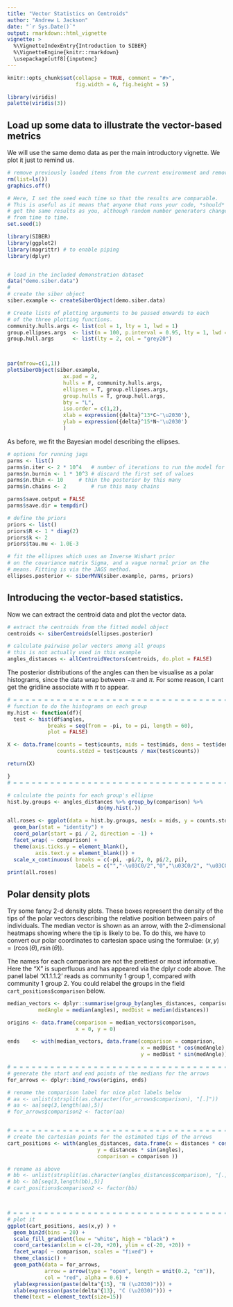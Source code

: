```yaml
---
title: "Vector Statistics on Centroids"
author: "Andrew L Jackson"
date: "`r Sys.Date()`"
output: rmarkdown::html_vignette
vignette: >
  %\VignetteIndexEntry{Introduction to SIBER}
  %\VignetteEngine{knitr::rmarkdown}
  \usepackage[utf8]{inputenc}
---
```


```r
knitr::opts_chunk$set(collapse = TRUE, comment = "#>", 
                      fig.width = 6, fig.height = 5)

library(viridis)
palette(viridis(3))
```

## Load up some data to illustrate the vector-based metrics

We will use the same demo data as per the main introductory vignette. We plot it just to remind us.


```r
# remove previously loaded items from the current environment and remove previous graphics.
rm(list=ls())
graphics.off()

# Here, I set the seed each time so that the results are comparable. 
# This is useful as it means that anyone that runs your code, *should*
# get the same results as you, although random number generators change 
# from time to time.
set.seed(1)

library(SIBER)
library(ggplot2)
library(magrittr) # to enable piping
library(dplyr)


# load in the included demonstration dataset
data("demo.siber.data")
#
# create the siber object
siber.example <- createSiberObject(demo.siber.data)

# Create lists of plotting arguments to be passed onwards to each 
# of the three plotting functions.
community.hulls.args <- list(col = 1, lty = 1, lwd = 1)
group.ellipses.args  <- list(n = 100, p.interval = 0.95, lty = 1, lwd = 2)
group.hull.args      <- list(lty = 2, col = "grey20")



par(mfrow=c(1,1))
plotSiberObject(siber.example,
                  ax.pad = 2, 
                  hulls = F, community.hulls.args, 
                  ellipses = T, group.ellipses.args,
                  group.hulls = T, group.hull.args,
                  bty = "L",
                  iso.order = c(1,2),
                  xlab = expression({delta}^13*C~'\u2030'),
                  ylab = expression({delta}^15*N~'\u2030')
                  )


```

As before, we fit the Bayesian model describing the ellipses.

```r

# options for running jags
parms <- list()
parms$n.iter <- 2 * 10^4   # number of iterations to run the model for
parms$n.burnin <- 1 * 10^3 # discard the first set of values
parms$n.thin <- 10     # thin the posterior by this many
parms$n.chains <- 2        # run this many chains

parms$save.output = FALSE
parms$save.dir = tempdir()

# define the priors
priors <- list()
priors$R <- 1 * diag(2)
priors$k <- 2
priors$tau.mu <- 1.0E-3

# fit the ellipses which uses an Inverse Wishart prior
# on the covariance matrix Sigma, and a vague normal prior on the 
# means. Fitting is via the JAGS method.
ellipses.posterior <- siberMVN(siber.example, parms, priors)

```

## Introducing the vector-based statistics.

Now we can extract the centroid data and plot the vector data.

```r
# extract the centroids from the fitted model object
centroids <- siberCentroids(ellipses.posterior)

# calculate pairwise polar vectors among all groups
# this is not actually used in this example
angles_distances <- allCentroidVectors(centroids, do.plot = FALSE)


```

<!-- We could if we want only compare specific pairs of groups by defining the combinations here (code below not run in this example). -->

<!-- ```{r specific-vectors, eval = FALSE} -->
<!-- # here we define the character vector of pairwise names so that we  -->
<!-- # only compare between pre-monsoon and monsoon data for the same  -->
<!-- # species -->
<!-- paired.names <- paste0(paste0(siber.example$all.communities[2], ".", -->
<!--                            siber.example$group.names[[1]]), "|", -->
<!--                     paste0(siber.example$all.communities[1], ".", -->
<!--                            siber.example$group.names[[1]])) -->

<!-- # use this new function to calculate only these specific comparisons -->
<!-- angles_distances <- specificCentroidVectors(centroids, -->
<!--                                               paired.names, do.plot = FALSE) -->


<!-- ``` -->


The posterior distributions of the angles can then be visualise as a polar histograms, since the data wrap between $-\pi$ and $\pi$. For some reason, I cant get the gridline associate with $\pi$ to appear.

```r

# = = = = = = = = = = = = = = = = = = = = = = = = = = = = = = = = = = = = = = = = 
# function to do the histograms on each group
my.hist <- function(df){
  test <- hist(df$angles, 
             breaks = seq(from = -pi, to = pi, length = 60), 
             plot = FALSE)

X <- data.frame(counts = test$counts, mids = test$mids, dens = test$density, 
                counts.stdzd = test$counts / max(test$counts))

return(X)

}
# = = = = = = = = = = = = = = = = = = = = = = = = = = = = = = = = = = = = = = = = 

# calculate the points for each group's ellipse
hist.by.groups <- angles_distances %>% group_by(comparison) %>%
                             do(my.hist(.))

all.roses <- ggplot(data = hist.by.groups, aes(x = mids, y = counts.stdzd)) +
  geom_bar(stat = "identity") + 
  coord_polar(start = pi / 2, direction = -1) +
  facet_wrap( ~ comparison) +
  theme(axis.ticks.y = element_blank(), 
         axis.text.y = element_blank()) + 
  scale_x_continuous( breaks = c(-pi, -pi/2, 0, pi/2, pi),
                      labels = c("","-\u03C0/2","0","\u03C0/2", "\u03C0"))
print(all.roses)

```

## Polar density plots

Try some fancy 2-d density plots. These boxes represent the density of the tips of the polar vectors describing the relative position between pairs of individuals. The median vector is shown as an arrow, with the 2-dimensional heatmaps showing where the tip is likely to be. To do this, we have to convert our polar coordinates to cartesian space using the formulae: $(x,y) = (r\cos(\theta),r\sin(\theta))$.

The names for each comparison are not the prettiest or most informative. Here the "X" is superfluous and has appeared via the dplyr code above. The panel label 'X1.1.1.2' reads as community 1 group 1, compared with community 1 group 2. You could relabel the groups in the field `cart_positions$comparison` below. 



```r

median_vectors <- dplyr::summarise(group_by(angles_distances, comparison),
          medAngle = median(angles), medDist = median(distances))

origins <- data.frame(comparison = median_vectors$comparison, 
                      x = 0, y = 0)

ends    <- with(median_vectors, data.frame(comparison = comparison,
                                           x = medDist * cos(medAngle),
                                           y = medDist * sin(medAngle)))

# = = = = = = = = = = = = = = = = = = = = = = = = = = = = = = = = = = = = = = = =
# generate the start and end points of the medians for the arrows
for_arrows <- dplyr::bind_rows(origins, ends)

# rename the comparison label for nice plot labels below
# aa <- unlist(strsplit(as.character(for_arrows$comparison), "[.]"))
# aa <- aa[seq(3,length(aa),5)]
# for_arrows$comparison2 <- factor(aa)


# = = = = = = = = = = = = = = = = = = = = = = = = = = = = = = = = = = = = = = = = 
# create the cartesian points for the estimated tips of the arrows
cart_positions <- with(angles_distances, data.frame(x = distances * cos(angles),
                             y = distances * sin(angles),
                             comparison = comparison ))

# rename as above
# bb <- unlist(strsplit(as.character(angles_distances$comparison), "[.]"))
# bb <- bb[seq(3,length(bb),5)]
# cart_positions$comparison2 <- factor(bb)



# = = = = = = = = = = = = = = = = = = = = = = = = = = = = = = = = = = = = = = = = 
# plot it
ggplot(cart_positions, aes(x,y) ) + 
  geom_bin2d(bins = 20) +
  scale_fill_gradient(low = "white", high = "black") +
  coord_cartesian(xlim = c(-20, +20), ylim = c(-20, +20)) +
  facet_wrap( ~ comparison, scales = "fixed") + 
  theme_classic() +
  geom_path(data = for_arrows, 
            arrow = arrow(type = "open", length = unit(0.2, "cm")),
            col = "red", alpha = 0.6) +
  ylab(expression(paste(delta^{15}, "N (\u2030)"))) +
  xlab(expression(paste(delta^{13}, "C (\u2030)"))) + 
  theme(text = element_text(size=15))

```





